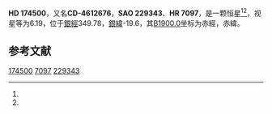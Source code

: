 {{Starbox begin
| name = HD 174500
}}
{{Starbox observe
| epoch = [[J2000.0|J2000.0]]
| constell = {{星座名待查}}<ref name=SIMBAD>{{cite web
 | url=http://simbad.u-strasbg.fr/simbad/sim-id?Ident=HR+7097
 | title=Pulsating variable Star
 | publisher=Centre de Données astronomiques de Strasbourg
 | work=SIMBAD
 | accessdate=2012-07-13
 | archive-date=2016-03-15
 | archive-url=https://web.archive.org/web/20160315122137/http://simbad.u-strasbg.fr/simbad/sim-id?Ident=HR+7097
 | dead-url=no
 }}</ref><ref name=DATA>{{cite web
 | url=http://vizier.u-strasbg.fr/viz-bin/VizieR-5?-out.add=.&-source=5050&-corr=PK=HR&-out.max=9999&HR=7097
 | title=VizieR Detailed Page
 | accessdate=2012-07-13
 | archive-date=2016-03-05
 | archive-url=https://web.archive.org/web/20160305210201/http://vizier.u-strasbg.fr/viz-bin/VizieR-5?-out.add=.&-source=5050&-corr=PK=HR&-out.max=9999&HR=7097
 | dead-url=no
 }}</ref>
| 星官 = 
| ra = {{RA|18|52|59.6}}<ref name=SIMBAD /><ref name=DATA />
| dec = {{DEC|-46|35|9}}<ref name=SIMBAD /><ref name=DATA />
| appmag_v = 6.19<ref name=SIMBAD /><ref name=DATA />
}}
{{Starbox character
| class = A1IV-V<ref name=SIMBAD /><ref name=DATA />
| b-v = 0.03<ref name=SIMBAD /><ref name=DATA />
| u-b = 0.05<ref name=SIMBAD /><ref name=DATA />
| r-i = <ref name=SIMBAD /><ref name=DATA />
| variable = 
}}
{{Starbox astrometry
| radial_v = 0.05
| prop_mo_ra = 35
| parallax = 
| p_error = 
}}
{{Starbox catalog
| names =CD-4612676，[[SAO星表|SAO]] 229343，[[HD星表|HD]] 174500，[[HR星表|HR]] 7097}}
{{Starbox reference |Simbad=HR+7097}}
{{Starbox end}}

'''HD 174500'''，又名'''CD-4612676'''，'''SAO 229343'''、'''HR 7097'''，是一颗恒星<ref name=SIMBAD /><ref name=DATA />，视星等为6.19，位于[[銀道座標系|銀經]]349.78，[[銀道座標系|銀緯]]-19.6，其[[B1900.0|B1900.0]]坐标为赤經{{RA|18|45|34.2}}，赤緯{{DEC|-46|-19.6|19}}。

== 参考文献 ==
{{reflist}}

{{star-stub}}

[[Category:HD和HDE天體|174500]]
[[Category:HR天體|7097]]
[[Category:SAO天體|229343]]